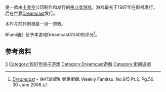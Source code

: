 {{NoteTA
| G1=Games
}}
{{vgname|街头霸王III|ja=ストリートファイターIII NEW GENERATION|en=Street Fighter III: New Generation}}是一款由[[卡普空|卡普空]]公司制作和发行的[[格斗类游戏|格斗类游戏]]。游戏最初于1997年在街机发行，后在世嘉[[Dreamcast|Dreamcast]]发行。

本作与前作同樣是一对一游戏。

《Fami通》给予本游戏Dreamcast31/40的评分<ref>''[[Dreamcast|Dreamcast]] - 快打旋風III 雙重衝輯''. Weekly Famitsu. No.915 Pt.2. Pg.50. 30 June 2006.</ref>。

== 参考资料 ==
{{Reflist}}

{{街头霸王系列}}

{{DEFAULTSORT:Street Fighter 3 New Generation}}
[[Category:街头霸王系列电子游戏|3]]
[[Category:1997年电子游戏|Category:1997年电子游戏]]
[[Category:Dreamcast遊戲|Category:Dreamcast遊戲]]
[[Category:街機遊戲|Category:街機遊戲]]

{{capcom-stub}}
{{fighting-videogame-stub}}